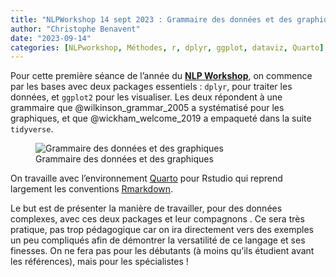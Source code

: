 ```yaml
---
title: "NLPWorkshop 14 sept 2023 : Grammaire des données et des graphiques "
author: "Christophe Benavent"
date: "2023-09-14"
categories: [NLPworkshop, Méthodes, r, dplyr, ggplot, dataviz, Quarto]
---
```


Pour cette première séance de l'année du [**NLP Workshop**](https://benaventc.github.io/blog/posts/b005_NLPW00/), on commence par les bases avec deux packages essentiels : `dplyr`, pour traiter les données, et `ggplot2` pour les visualiser. Les deux répondent à une grammaire que @wilkinson_grammar_2005 a systématisé pour les graphiques, et que @wickham_welcome_2019 a empaqueté dans la suite `tidyverse`.

![Grammaire des données et des graphiques](grammar.jpg)

On travaille avec l'environnement [Quarto](https://quarto.org/) pour Rstudio qui reprend largement les conventions [Rmarkdown](https://sigr2021.github.io/markdown/#1).

Le but est de présenter la manière de travailler, pour des données complexes, avec ces deux packages et leur compagnons . Ce sera très pratique, pas trop pédagogique car on ira directement vers des exemples un peu compliqués afin de démontrer la versatilité de ce langage et ses finesses. On ne fera pas pour les débutants (à moins qu'ils étudient avant les références), mais pour les spécialistes !
